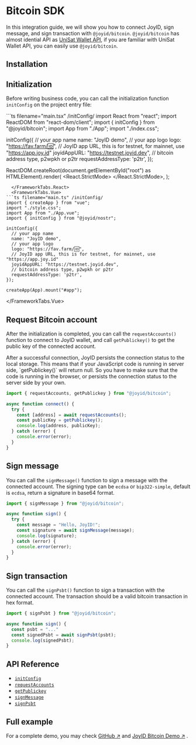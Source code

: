 # Bitcoin SDK

In this integration guide, we will show you how to connect JoyID, sign message, and sign transaction with `@joyid/bitcoin`. `@joyid/bitcoin` has almost idential API as [UniSat Wallet API](https://docs.unisat.io/dev/unisat-developer-service/unisat-wallet), if you are familiar with UniSat Wallet API, you can easily use `@joyid/bitcoin`.

## Installation


<PackageManagerTabs command="install @joyid/bitcoin" />

## Initialization

Before writing business code, you can call the initialization function `initConfig` on the project entry file:


<FrameworkTabs>
  <FrameworkTabs.React>
```ts filename="main.tsx" /initConfig/
import React from "react";
import ReactDOM from "react-dom/client";
import { initConfig } from "@joyid/bitcoin";
import App from "./App";
import "./index.css";

initConfig({
  // your app name
  name: "JoyID demo",
  // your app logo
  logo: "https://fav.farm/🆔",
  // JoyID app URL, this is for testnet, for mainnet, use "https://app.joy.id"
  joyidAppURL: "https://testnet.joyid.dev",
  // bitcoin address type, p2wpkh or p2tr
  requestAddressType: 'p2tr',
});

ReactDOM.createRoot(document.getElementById("root") as HTMLElement).render(
  <React.StrictMode>
    <App />
  </React.StrictMode>,
);
```
  </FrameworkTabs.React>
  <FrameworkTabs.Vue>
```ts filename="main.ts" /initConfig/
import { createApp } from "vue";
import "./style.css";
import App from "./App.vue";
import { initConfig } from "@joyid/nostr";

initConfig({
  // your app name
  name: "JoyID demo",
  // your app logo
  logo: "https://fav.farm/🆔",
  // JoyID app URL, this is for testnet, for mainnet, use "https://app.joy.id"
  joyidAppURL: "https://testnet.joyid.dev",
  // bitcoin address type, p2wpkh or p2tr
  requestAddressType: 'p2tr',
});

createApp(App).mount("#app");
```
  </FrameworkTabs.Vue>
</FrameworkTabs>


## Request Bitcoin account

After the initialization is completed, you can call the `requestAccounts()` function to connect to JoyID wallet, and call `getPublickey()` to get the public key of the connected account.


<Callout type="info" emoji="ℹ️">
After a successful connection, JoyID persists the connection status to the local storage. This means that if your JavaScript code is running in server side, `getPublickey()` will return null.
So you have to make sure that the code is running in the browser, or persists the connection status to the server side by your own.
</Callout>

```ts
import { requestAccounts, getPublickey } from "@joyid/bitcoin";

async function connect() {
  try {
    const [address] = await requestAccounts();
    const publicKey = getPublickey();
    console.log(address, publicKey);
  } catch (error) {
    console.error(error);
  }
}
```

## Sign message

You can call the `signMessage()` function to sign a message with the connected account. The signing type can be `ecdsa` or `bip322-simple`, default is `ecdsa`, return a signature in base64 format.

```ts
import { signMessage } from "@joyid/bitcoin";

async function sign() {
  try {
    const message = "Hello, JoyID!";
    const signature = await signMessage(message);
    console.log(signature);
  } catch (error) {
    console.error(error);
  }
}
```

## Sign transaction

You can call the `signPsbt()` function to sign a transaction with the connected account. The transaction should be a valid bitcoin transaction in hex format.

```ts
import { signPsbt } from "@joyid/bitcoin";

async function sign() {
  const psbt = "..."
  const signedPsbt = await signPsbt(psbt);
  console.log(signedPsbt);
}
```

## API Reference

- [`initConfig`](/apis/bitcoin/init-config)
- [`requestAccounts`](/apis/bitcoin/request-accounts)
- [`getPublickey`](/apis/bitcoin/get-publickey)
- [`signMessage`](/apis/bitcoin/sign-message)
- [`signPsbt`](/apis/bitcoin/sign-psbt)

## Full example

For a complete demo, you may check [GitHub ↗](https://github.com/nervina-labs/joyid-bitcoin-demo) and [JoyID Bitcoin Demo ↗](https://joyid-bitcoin-demo.vercel.app/) .

